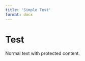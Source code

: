 ```yaml
---
title: 'Simple Test'
format: docx
---
```


# Test

Normal text with [protected]{custom-style="ProtectedParam"} content.
